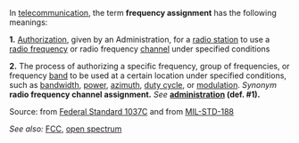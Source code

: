 In [[telecommunication]], the term '''frequency assignment''' has the following meanings: 

<b>1.</b>  [[Authorization]], given by an Administration, for a [[radio station]] to use a [[radio frequency]] or radio frequency [[channel]] under specified conditions 

<b>2.</b>  The process of authorizing a specific frequency, group of frequencies, or frequency [[band]] to be used at a certain location under specified conditions, such as [[bandwidth]], [[power]], [[azimuth]], [[duty cycle]], or [[modulation]].  <i>Synonym</i> <b>radio frequency channel assignment.</b> <i>See</i> <b>[[administration]] (def. #1).</b>

Source: from [[Federal Standard 1037C]] and from [[MIL-STD-188]]

''See also:'' [[Federal Communications Commission|FCC]], [[open spectrum]]